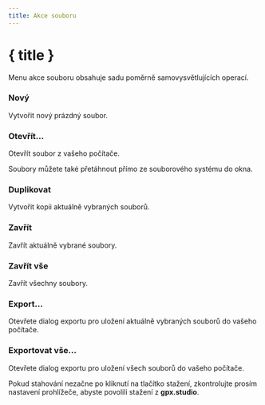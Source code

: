```yaml
---
title: Akce souboru
---
```


<script lang="ts">
</script>

# { title }

Menu akce souboru obsahuje sadu poměrně samovysvětlujících operací.

### <Plus size="16" class="inline-block" style="margin-bottom: 2px" /> Nový

Vytvořit nový prázdný soubor.

### <FolderOpen size="16" class="inline-block" style="margin-bottom: 2px" /> Otevřít...

Otevřít soubor z vašeho počítače. 

<DocsNote>

Soubory můžete také přetáhnout přímo ze souborového systému do okna.

</DocsNote>

### <Copy size="16" class="inline-block" style="margin-bottom: 2px" /> Duplikovat

Vytvořit kopii aktuálně vybraných souborů.

### <FileX size="16" class="inline-block" style="margin-bottom: 2px" /> Zavřít

Zavřít aktuálně vybrané soubory.

### <FileX size="16" class="inline-block" style="margin-bottom: 2px" /> Zavřít vše

Zavřít všechny soubory.

### <Download size="16" class="inline-block" style="margin-bottom: 2px" /> Export...

Otevřete dialog exportu pro uložení aktuálně vybraných souborů do vašeho počítače.

### <Download size="16" class="inline-block" style="margin-bottom: 2px" /> Exportovat vše...

Otevřete dialog exportu pro uložení všech souborů do vašeho počítače.

<DocsNote type="warning">

Pokud stahování nezačne po kliknutí na tlačítko stažení, zkontrolujte prosím nastavení prohlížeče, abyste povolili stažení z <b>gpx.studio</b>.

</DocsNote>
